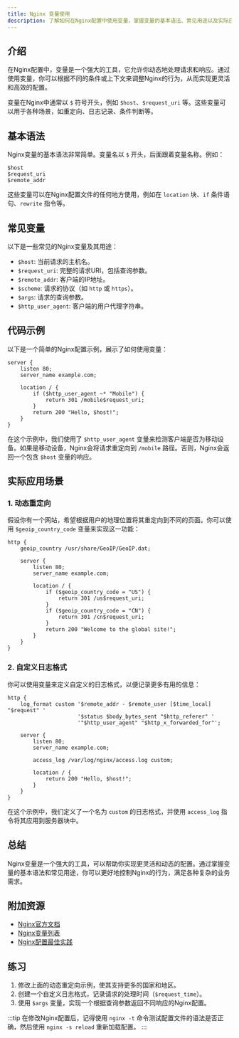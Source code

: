 ```yaml
---
title: Nginx 变量使用
description: 了解如何在Nginx配置中使用变量，掌握变量的基本语法、常见用途以及实际应用场景。
---
```


## 介绍

在Nginx配置中，变量是一个强大的工具，它允许你动态地处理请求和响应。通过使用变量，你可以根据不同的条件或上下文来调整Nginx的行为，从而实现更灵活和高效的配置。

变量在Nginx中通常以 `$` 符号开头，例如 `$host`、`$request_uri` 等。这些变量可以用于各种场景，如重定向、日志记录、条件判断等。

## 基本语法

Nginx变量的基本语法非常简单。变量名以 `$` 开头，后面跟着变量名称。例如：

```nginx
$host
$request_uri
$remote_addr
```

这些变量可以在Nginx配置文件的任何地方使用，例如在 `location` 块、`if` 条件语句、`rewrite` 指令等。

## 常见变量

以下是一些常见的Nginx变量及其用途：

- `$host`: 当前请求的主机名。
- `$request_uri`: 完整的请求URI，包括查询参数。
- `$remote_addr`: 客户端的IP地址。
- `$scheme`: 请求的协议（如 `http` 或 `https`）。
- `$args`: 请求的查询参数。
- `$http_user_agent`: 客户端的用户代理字符串。

## 代码示例

以下是一个简单的Nginx配置示例，展示了如何使用变量：

```nginx
server {
    listen 80;
    server_name example.com;

    location / {
        if ($http_user_agent ~* "Mobile") {
            return 301 /mobile$request_uri;
        }
        return 200 "Hello, $host!";
    }
}
```

在这个示例中，我们使用了 `$http_user_agent` 变量来检测客户端是否为移动设备。如果是移动设备，Nginx会将请求重定向到 `/mobile` 路径。否则，Nginx会返回一个包含 `$host` 变量的响应。

## 实际应用场景

### 1. 动态重定向

假设你有一个网站，希望根据用户的地理位置将其重定向到不同的页面。你可以使用 `$geoip_country_code` 变量来实现这一功能：

```nginx
http {
    geoip_country /usr/share/GeoIP/GeoIP.dat;

    server {
        listen 80;
        server_name example.com;

        location / {
            if ($geoip_country_code = "US") {
                return 301 /us$request_uri;
            }
            if ($geoip_country_code = "CN") {
                return 301 /cn$request_uri;
            }
            return 200 "Welcome to the global site!";
        }
    }
}
```

### 2. 自定义日志格式

你可以使用变量来定义自定义的日志格式，以便记录更多有用的信息：

```nginx
http {
    log_format custom '$remote_addr - $remote_user [$time_local] "$request" '
                      '$status $body_bytes_sent "$http_referer" '
                      '"$http_user_agent" "$http_x_forwarded_for"';

    server {
        listen 80;
        server_name example.com;

        access_log /var/log/nginx/access.log custom;

        location / {
            return 200 "Hello, $host!";
        }
    }
}
```

在这个示例中，我们定义了一个名为 `custom` 的日志格式，并使用 `access_log` 指令将其应用到服务器块中。

## 总结

Nginx变量是一个强大的工具，可以帮助你实现更灵活和动态的配置。通过掌握变量的基本语法和常见用途，你可以更好地控制Nginx的行为，满足各种复杂的业务需求。

## 附加资源

- [Nginx官方文档](https://nginx.org/en/docs/)
- [Nginx变量列表](https://nginx.org/en/docs/varindex.html)
- [Nginx配置最佳实践](https://www.nginx.com/resources/wiki/start/topics/tutorials/config_pitfalls/)

## 练习

1. 修改上面的动态重定向示例，使其支持更多的国家和地区。
2. 创建一个自定义日志格式，记录请求的处理时间（`$request_time`）。
3. 使用 `$args` 变量，实现一个根据查询参数返回不同响应的Nginx配置。

:::tip
在修改Nginx配置后，记得使用 `nginx -t` 命令测试配置文件的语法是否正确，然后使用 `nginx -s reload` 重新加载配置。
:::